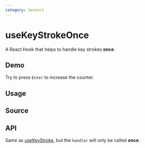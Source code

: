 ```yaml
---
category: Sensors
---
```


# useKeyStrokeOnce


<HooksType category="Sensors" />

A React Hook that helps to handle key strokes **once**.

## Demo

Try to press `Enter` to increase the counter.


<App />

## Usage



## Source


<Source />

## API

Same as [useKeyStroke](/reference/use-key-stroke), but the `handler` will only be called **once**.
